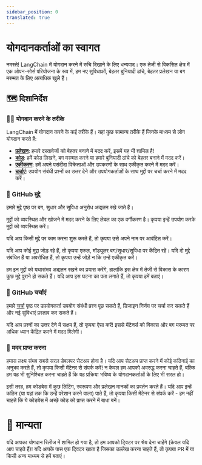 ```yaml
---
sidebar_position: 0
translated: true
---
```


# योगदानकर्ताओं का स्वागत

नमस्ते! LangChain में योगदान करने में रुचि दिखाने के लिए धन्यवाद।
एक तेजी से विकसित क्षेत्र में एक ओपन-सोर्स परियोजना के रूप में, हम नए सुविधाओं, बेहतर बुनियादी ढांचे, बेहतर प्रलेखन या बग मरम्मत के लिए अत्यधिक खुले हैं।

## 🗺️ दिशानिर्देश

### 👩‍💻 योगदान करने के तरीके

LangChain में योगदान करने के कई तरीके हैं। यहां कुछ सामान्य तरीके हैं जिनके माध्यम से लोग योगदान करते हैं:

- [**प्रलेखन**](/docs/contributing/documentation/style_guide): हमारे दस्तावेजों को बेहतर बनाने में मदद करें, इसमें यह भी शामिल है!
- [**कोड**](./code.mdx): हमें कोड लिखने, बग मरम्मत करने या हमारे बुनियादी ढांचे को बेहतर बनाने में मदद करें।
- [**एकीकरण**](integrations.mdx): हमें अपने पसंदीदा विक्रेताओं और उपकरणों के साथ एकीकृत करने में मदद करें।
- [**चर्चाएं**](https://github.com/langchain-ai/langchain/discussions): उपयोग संबंधी प्रश्नों का उत्तर देने और उपयोगकर्ताओं के साथ मुद्दों पर चर्चा करने में मदद करें।

### 🚩 GitHub मुद्दे

हमारे [मुद्दे](https://github.com/langchain-ai/langchain/issues) पृष्ठ पर बग, सुधार और सुविधा अनुरोध अद्यतन रखे जाते हैं।

मुद्दों को व्यवस्थित और खोजने में मदद करने के लिए लेबल का एक वर्गीकरण है। कृपया इन्हें उपयोग करके मुद्दों को व्यवस्थित करें।

यदि आप किसी मुद्दे पर काम करना शुरू करते हैं, तो कृपया उसे अपने नाम पर आवंटित करें।

यदि आप कोई मुद्दा जोड़ रहे हैं, तो कृपया एकल, मॉड्यूलर बग/सुधार/सुविधा पर केंद्रित रहें।
यदि दो मुद्दे संबंधित हैं या अवरोधित हैं, तो कृपया उन्हें जोड़ें न कि उन्हें एकीकृत करें।

हम इन मुद्दों को यथासंभव अद्यतन रखने का प्रयास करेंगे, हालांकि
इस क्षेत्र में तेजी से विकास के कारण कुछ मुद्दे पुराने हो सकते हैं।
यदि आप इस घटना का पता लगाते हैं, तो कृपया हमें बताएं।

### 💭 GitHub चर्चाएं

हमारे [चर्चा](https://github.com/langchain-ai/langchain/discussions) पृष्ठ पर उपयोगकर्ता उपयोग संबंधी प्रश्न पूछ सकते हैं, डिजाइन निर्णय पर चर्चा कर सकते हैं और नई सुविधाएं प्रस्ताव कर सकते हैं।

यदि आप प्रश्नों का उत्तर देने में सक्षम हैं, तो कृपया ऐसा करें! इससे मेंटेनर्स को विकास और बग मरम्मत पर अधिक ध्यान केंद्रित करने में मदद मिलेगी।

### 🙋 मदद प्राप्त करना

हमारा लक्ष्य संभव सबसे सरल डेवलपर सेटअप होना है। यदि आप सेटअप प्राप्त करने में कोई कठिनाई का अनुभव करते हैं, तो कृपया किसी मेंटेनर से संपर्क करें! न केवल हम आपको अवरुद्ध करना चाहते हैं, बल्कि हम यह भी सुनिश्चित करना चाहते हैं कि यह प्रक्रिया भविष्य के योगदानकर्ताओं के लिए भी सरल हो।

इसी तरह, हम कोडबेस में कुछ लिंटिंग, स्वरूपण और प्रलेखन मानकों का प्रवर्तन करते हैं।
यदि आप इन्हें कठिन (या यहां तक कि उन्हें परेशान करने वाला) पाते हैं, तो कृपया किसी मेंटेनर से संपर्क करें -
हम नहीं चाहते कि ये कोडबेस में अच्छे कोड को प्राप्त करने में बाधा बनें।

# 🌟 मान्यता

यदि आपका योगदान रिलीज में शामिल हो गया है, तो हम आपको ट्विटर पर श्रेय देना चाहेंगे (केवल यदि आप चाहते हैं)!
यदि आपके पास एक ट्विटर खाता है जिसका उल्लेख करना चाहते हैं, तो कृपया PR में या किसी अन्य माध्यम से हमें बताएं।

